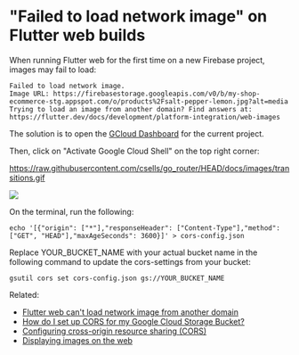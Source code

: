 # "Failed to load network image" on Flutter web builds

When running Flutter web for the first time on a new Firebase project, images may fail to load:

```
Failed to load network image.
Image URL: https://firebasestorage.googleapis.com/v0/b/my-shop-ecommerce-stg.appspot.com/o/products%2Fsalt-pepper-lemon.jpg?alt=media
Trying to load an image from another domain? Find answers at:
https://flutter.dev/docs/development/platform-integration/web-images
```

The solution is to open the [GCloud Dashboard](https://console.cloud.google.com/home/dashboard) for the current project.

Then, click on "Activate Google Cloud Shell" on the top right corner:

https://raw.githubusercontent.com/csells/go_router/HEAD/docs/images/transitions.gif

![](images/activate-google-cloud-console.png)

On the terminal, run the following:

```
echo '[{"origin": ["*"],"responseHeader": ["Content-Type"],"method": ["GET", "HEAD"],"maxAgeSeconds": 3600}]' > cors-config.json
```

Replace YOUR_BUCKET_NAME with your actual bucket name in the following command to update the cors-settings from your bucket:

```
gsutil cors set cors-config.json gs://YOUR_BUCKET_NAME
```

Related:

- [Flutter web can't load network image from another domain](https://stackoverflow.com/questions/65653801/flutter-web-cant-load-network-image-from-another-domain)
- [How do I set up CORS for my Google Cloud Storage Bucket?](https://bitmovin.com/docs/encoding/faqs/how-do-i-set-up-cors-for-my-google-cloud-storage-bucket)
- [Configuring cross-origin resource sharing (CORS)](https://cloud.google.com/storage/docs/configuring-cors)
- [Displaying images on the web](https://docs.flutter.dev/development/platform-integration/web-images)